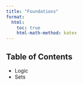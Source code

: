 ```yaml
---
title: "Foundations"
format:
  html:
    toc: true
    html-math-method: katex
---
```




## Table of Contents

- Logic
- Sets
